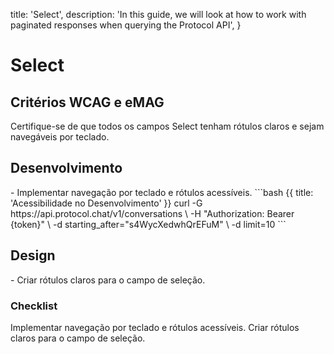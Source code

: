 
  title: 'Select',
  description:
    'In this guide, we will look at how to work with paginated responses when querying the Protocol API',
}

# Select

## Critérios WCAG e eMAG
<Properties fullWidth>
  <Property name="WCAG 1.3.1 / eMAG Diretriz 6" type="Rótulos e navegabilidade clara">
    Certifique-se de que todos os campos Select tenham rótulos claros e sejam navegáveis por teclado.
  </Property>
</Properties>


## Desenvolvimento
<Row>
  <Col>
    - Implementar navegação por teclado e rótulos acessíveis.
  </Col>
  <Col>
    ```bash {{ title: 'Acessibilidade no Desenvolvimento' }}
    curl -G https://api.protocol.chat/v1/conversations \
      -H "Authorization: Bearer {token}" \
      -d starting_after="s4WycXedwhQrEFuM" \
      -d limit=10
    ```
  </Col>
</Row>

## Design
<Row>
  <Col>
  - Criar rótulos claros para o campo de seleção.
  </Col>
  <Col>
    <ImageNote
          imageSrc="https://placehold.co/600x200.png"
          imageAlt="Acessibilidade no Design"
        />
  </Col>
</Row>

### Checklist
<Checklist>
Implementar navegação por teclado e rótulos acessíveis.
Criar rótulos claros para o campo de seleção.
</Checklist>
